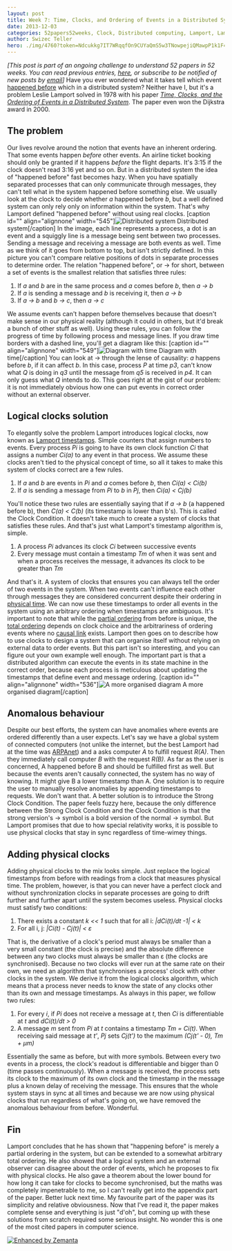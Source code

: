 ```yaml
---
layout: post
title: Week 7: Time, Clocks, and Ordering of Events in a Distributed System
date: 2013-12-03
categories: 52papers52weeks, Clock, Distributed computing, Lamport, Lamport timestamps, Learning, Partially ordered set, Personal, time, Total order
author: Swizec Teller
hero: ./img/4760?token=Ndcukkg7IT7WRqqfOn9CUYaQmS5w3TNowpejiQMawpP1k1F4mg7W-jFsW3TLBtogU0CmJIuMq0VVrKBeN3fpTtw
---
```


_\[This post is part of an ongoing challenge to understand 52 papers in 52 weeks. You can read previous entries, [here](http://swizec.com/blog/category/52-papers-in-52-weeks), or subscribe to be notified of new posts by [email](http://swiz.ec/52papers-list)]_ Have you ever wondered what it takes tell which event [happened before](http://en.wikipedia.org/wiki/Happened-before "Happened-before") which in a distributed system? Neither have I, but it's a problem Leslie Lamport solved in 1978 with his paper [_Time, Clocks, and the Ordering of Events in a Distributed System_](http://www.stanford.edu/class/cs240/readings/lamport.pdf). The paper even won the Dijkstra award in 2000.

## The problem

Our lives revolve around the notion that events have an inherent ordering. That some events happen _before_ other events. An airline ticket booking should only be granted if it happens _before_ the flight departs. It's 3:15 if the clock doesn't read 3:16 yet and so on. But in a distributed system the idea of "happened before" fast becomes hazy. When you have spatially separated processes that can only communicate through messages, they can't tell what in the system happened before something else. We usually look at the clock to decide whether _a_ happened before _b_, but a well defined system can only rely only on information within the system. That's why Lamport defined "happened before" without using real clocks. \[caption id="" align="alignnone" width="545"]![Distributed system](./img/4760?token=Ndcukkg7IT7WRqqfOn9CUYaQmS5w3TNowpejiQMawpP1k1F4mg7W-jFsW3TLBtogU0CmJIuMq0VVrKBeN3fpTtw "Distributed system") Distributed system\[/caption] In the image, each line represents a process, a dot is an event and a squiggly line is a message being sent between two processes. Sending a message and receiving a message are both events as well. Time as we think of it goes from bottom to top, but isn't strictly defined. In this picture you can't compare relative positions of dots in separate processes to determine order. The relation "happened before", or → for short, between a set of events is the smallest relation that satisfies three rules:

1.  If _a_ and _b_ are in the same process and _a_ comes before _b_, then _a → b_
2.  If _a_ is sending a message and _b_ is receiving it, then _a → b_
3.  If _a → b_ and _b → c_, then _a → c_

We assume events can't happen before themselves because that doesn't make sense in our physical reality (although it could in others, but it'd break a bunch of other stuff as well). Using these rules, you can follow the progress of time by following process and message lines. If you draw time borders with a dashed line, you'll get a diagram like this: \[caption id="" align="alignnone" width="549"]![Diagram with time](./img/4761?token=9CSqra29cpBmU2l3-ksLdhOOywe1D77x24tAUkr9Sb-1f4486C_qEH08rOiSP6g6nswCFWl96NWSn5bvKccETpA "Diagram with time") Diagram with time\[/caption] You can look at → through the lense of causality: _a_ happens before _b_, if it can affect _b_. In this case, process _P_ at time _p3_, can't know what _Q_ is doing in _q3_ until the message from _q5_ is received in _p4_. It can only guess what _Q_ intends to do. This goes right at the gist of our problem: it is not immediately obvious how one can put events in correct order without an external observer.

## Logical clocks solution

To elegantly solve the problem Lamport introduces logical clocks, now known as [Lamport timestamps](http://en.wikipedia.org/wiki/Lamport_timestamps "Lamport timestamps"). Simple counters that assign numbers to events. Every process _Pi_ is going to have its own clock function _Ci_ that assigns a number _Ci(a)_ to any event in that process. We assume these clocks aren't tied to the physical concept of time, so all it takes to make this system of clocks correct are a few rules.

1.  If _a_ and _b_ are events in _Pi_ and _a_ comes before _b_, then _Ci(a) &lt; Ci(b)_
2.  If _a_ is sending a message from _Pi_ to _b_ in _Pj_, then _Ci(a) &lt; Cj(b)_

You'll notice these two rules are essentially saying that if _a → b_ (a happened before b), then _C(a) &lt; C(b)_ (its timestamp is lower than b's). This is called the Clock Condition. It doesn't take much to create a system of clocks that satisfies these rules. And that's just what Lamport's timestamp algorithm is, simple.

1.  A process _Pi_ advances its clock _Ci_ between successive events
2.  Every message must contain a timestamp _Tm_ of when it was sent and when a process receives the message, it advances its clock to be greater than _Tm_

And that's it. A system of clocks that ensures you can always tell the order of two events in the system. When two events can't influence each other through messages they are considered concurrent despite their ordering in [physical time](http://en.wikipedia.org/wiki/Time "Time"). We can now use these timestamps to order all events in the system using an arbitrary ordering when timestamps are ambiguous. It's important to note that while the [partial ordering](http://en.wikipedia.org/wiki/Partially_ordered_set "Partially ordered set") from before is unique, the [total ordering](http://en.wikipedia.org/wiki/Total_order "Total order") depends on clock choice and the arbitrariness of ordering events where no [causal link](http://en.wikipedia.org/wiki/Causality "Causality") exists. Lamport then goes on to describe how to use clocks to design a system that can organise itself without relying on external data to order events. But this part isn't so interesting, and you can figure out your own example well enough. The important part is that a distributed algorithm can execute the events in its state machine in the correct order, because each process is meticulous about updating the timestamps that define event and message ordering. \[caption id="" align="alignnone" width="536"]![A more organised diagram](./img/4773?token=QtKLi5wT6ttb4Aeuiky5v_4ulKq9Y3gBi4WvTf5G0cyc0LBvui71Nikj9s7qFiQRZ_wdxUpfqGtcCf-dXztJabc "A more organised diagram") A more organised diagram\[/caption]

## Anomalous behaviour

Despite our best efforts, the system can have anomalies where events are ordered differently than a user expects. Let's say we have a global system of connected computers (not unlike the internet, but the best Lamport had at the time was [ARPAnet](http://en.wikipedia.org/wiki/ARPANET "ARPANET")) and a asks computer _A_ to fulfill request _R(A)_. Then they immediately call computer _B_ with the request _R(B)_. As far as the user is concerned, A happened before B and should be fulfilled first as well. But because the events aren't causally connected, the system has no way of knowing. It might give B a lower timestamp than A. One solution is to require the user to manually resolve anomalies by appending timestamps to requests. We don't want that. A better solution is to introduce the Strong Clock Condition. The paper feels fuzzy here, because the only difference between the Strong Clock Condition and the Clock Condition is that the strong version's → symbol is a bold version of the normal → symbol. But Lamport promises that due to how special relativity works, it is possible to use physical clocks that stay in sync regardless of time-wimey things.

## Adding physical clocks

Adding physical clocks to the mix looks simple. Just replace the logical timestamps from before with readings from a clock that measures physical time. The problem, however, is that you can never have a perfect clock and without synchronization clocks in separate processes are going to drift further and further apart until the system becomes useless. Physical clocks must satisfy two conditions:

1.  There exists a constant _k &lt;&lt; 1_ such that for all i: _|dCi(t)/dt -1| &lt; k_
2.  For all i, j: _|Ci(t) - Cj(t)| &lt; ε_

That is, the derivative of a clock's period must always be smaller than a very small constant (the clock is precise) and the absolute difference between any two clocks must always be smaller than ε (the clocks are synchronised). Because no two clocks will ever run at the same rate on their own, we need an algorithm that synchronises a process' clock with other clocks in the system. We derive it from the logical clocks algorithm, which means that a process never needs to know the state of any clocks other than its own and message timestamps. As always in this paper, we follow two rules:

1.  For every _i_, if _Pi_ does not receive a message at _t_, then _Ci_ is differentiable at _t_ and _dCi(t)/dt > 0_
2.  A message _m_ sent from _Pi_ at _t_ contains a timestamp _Tm = Ci(t)_. When receiving said message at _t'_, _Pj_ sets _Cj(t')_ to the maximum _(Cj(t' - 0), Tm + μm)_

Essentially the same as before, but with more symbols. Between every two events in a process, the clock's readout is differentiable and bigger than 0 (time passes continuously). When a message is received, the process sets its clock to the maximum of its own clock and the timestamp in the message plus a known delay of receiving the message. This ensures that the whole system stays in sync at all times and because we are now using physical clocks that run regardless of what's going on, we have removed the anomalous behaviour from before. Wonderful.

## Fin

Lamport concludes that he has shown that "happening before" is merely a partial ordering in the system, but can be extended to a somewhat arbitrary total ordering. He also showed that a logical system and an external observer can disagree about the order of events, which he proposes to fix with physical clocks. He also gave a theorem about the lower bound for how long it can take for clocks to become synchronised, but the maths was completely impenetrable to me, so I can't really get into the appendix part of the paper. Better luck next time. My favourite part of the paper was its simplicity and relative obviousness. Now that I've read it, the paper makes complete sense and everything is just "d'oh", but coming up with these solutions from scratch required some serious insight. No wonder this is one of the most cited papers in computer science.

[![Enhanced by Zemanta](http://img.zemanta.com/zemified_e.png?x-id=797ec3ec-ebad-4c86-8c4f-0ed17595b04b)](http://www.zemanta.com/?px "Enhanced by Zemanta")
